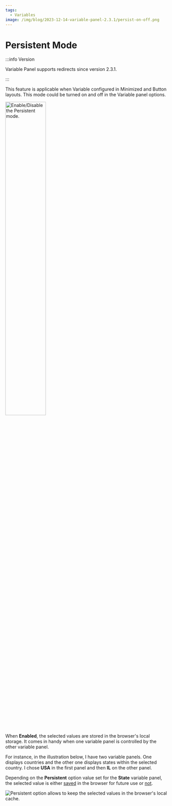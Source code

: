 ```yaml
---
tags:
  - Variables
image: /img/blog/2023-12-14-variable-panel-2.3.1/persist-on-off.png
---
```



# Persistent Mode

:::info Version

Variable Panel supports redirects since version 2.3.1.

:::

This feature is applicable when Variable configured in Minimized and Button layouts. This mode could be turned on and off in the Variable panel options.

<Image
  title="Enable/Disable the Persistent mode."
  src="/img/blog/2023-12-14-variable-panel-2.3.1/persist-on-off.png"
  width="50%"
/>

When **Enabled**, the selected values are stored in the browser's local storage. It comes in handy when one variable panel is controlled by the other variable panel.

For instance, in the illustration below, I have two variable panels. One displays countries and the other one displays states within the selected country. I chose **USA** in the first panel and then **IL** on the other panel.

Depending on the **Persistent** option value set for the **State** variable panel, the selected value is either <u>saved</u> in the browser for future use or <u>not</u>.

<Image
  title="Persistent option allows to keep the selected values in the browser's local cache."
  src="/img/blog/2023-12-14-variable-panel-2.3.1/persistent.png"
/>
